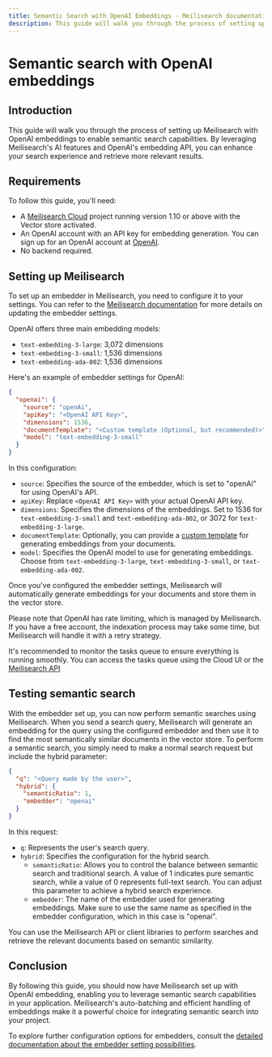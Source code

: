 ```yaml
---
title: Semantic Search with OpenAI Embeddings - Meilisearch documentation
description: This guide will walk you through the process of setting up Meilisearch with OpenAI embeddings to enable semantic search capabilities.
---
```


# Semantic search with OpenAI embeddings

## Introduction

This guide will walk you through the process of setting up Meilisearch with OpenAI embeddings to enable semantic search capabilities. By leveraging Meilisearch's AI features and OpenAI's embedding API, you can enhance your search experience and retrieve more relevant results.

## Requirements

To follow this guide, you'll need:

- A [Meilisearch Cloud](https://www.meilisearch.com/cloud?utm_campaign=vector-search&utm_source=docs&utm_medium=openai-embeddings-guide) project running version 1.10 or above with the Vector store activated.
- An OpenAI account with an API key for embedding generation. You can sign up for an OpenAI account at [OpenAI](https://openai.com/).
- No backend required.

## Setting up Meilisearch

To set up an embedder in Meilisearch, you need to configure it to your settings. You can refer to the [Meilisearch documentation](/reference/api/settings?utm_campaign=vector-search&utm_source=docs&utm_medium=openai-embeddings-guide#update-embedder-settings) for more details on updating the embedder settings.

OpenAI offers three main embedding models:

- `text-embedding-3-large`: 3,072 dimensions
- `text-embedding-3-small`: 1,536 dimensions
- `text-embedding-ada-002`: 1,536 dimensions

Here's an example of embedder settings for OpenAI:

```json
{
  "openai": {
    "source": "openAi",
    "apiKey": "<OpenAI API Key>",
    "dimensions": 1536,
    "documentTemplate": "<Custom template (Optional, but recommended)>",
    "model": "text-embedding-3-small"
  }
}
```

In this configuration:

- `source`: Specifies the source of the embedder, which is set to "openAi" for using OpenAI's API.
- `apiKey`: Replace `<OpenAI API Key>` with your actual OpenAI API key.
- `dimensions`: Specifies the dimensions of the embeddings. Set to 1536 for `text-embedding-3-small` and `text-embedding-ada-002`, or 3072 for `text-embedding-3-large`.
- `documentTemplate`: Optionally, you can provide a [custom template](/learn/ai-powered-search/getting_started_with_ai_search?utm_campaign=vector-search&utm_source=docs&utm_medium=openai-embeddings-guide#documenttemplate) for generating embeddings from your documents.
- `model`: Specifies the OpenAI model to use for generating embeddings. Choose from `text-embedding-3-large`, `text-embedding-3-small`, or `text-embedding-ada-002`.

Once you've configured the embedder settings, Meilisearch will automatically generate embeddings for your documents and store them in the vector store.

Please note that OpenAI has rate limiting, which is managed by Meilisearch. If you have a free account, the indexation process may take some time, but Meilisearch will handle it with a retry strategy.

It's recommended to monitor the tasks queue to ensure everything is running smoothly. You can access the tasks queue using the Cloud UI or the [Meilisearch API](/reference/api/tasks?utm_campaign=vector-search&utm_source=docs&utm_medium=openai-embeddings-guide#get-tasks)

## Testing semantic search

With the embedder set up, you can now perform semantic searches using Meilisearch. When you send a search query, Meilisearch will generate an embedding for the query using the configured embedder and then use it to find the most semantically similar documents in the vector store.
To perform a semantic search, you simply need to make a normal search request but include the hybrid parameter:

```json
{
  "q": "<Query made by the user>",
  "hybrid": {
    "semanticRatio": 1,
    "embedder": "openai"
  }
}
```

In this request:

- `q`: Represents the user's search query.
- `hybrid`: Specifies the configuration for the hybrid search.
  - `semanticRatio`: Allows you to control the balance between semantic search and traditional search. A value of 1 indicates pure semantic search, while a value of 0 represents full-text search. You can adjust this parameter to achieve a hybrid search experience.
  - `embedder`: The name of the embedder used for generating embeddings. Make sure to use the same name as specified in the embedder configuration, which in this case is "openai".

You can use the Meilisearch API or client libraries to perform searches and retrieve the relevant documents based on semantic similarity.

## Conclusion

By following this guide, you should now have Meilisearch set up with OpenAI embedding, enabling you to leverage semantic search capabilities in your application. Meilisearch's auto-batching and efficient handling of embeddings make it a powerful choice for integrating semantic search into your project.

To explore further configuration options for embedders, consult the [detailed documentation about the embedder setting possibilities](/reference/api/settings?utm_campaign=vector-search&utm_source=docs&utm_medium=openai-embeddings-guide#embedders-experimental).

